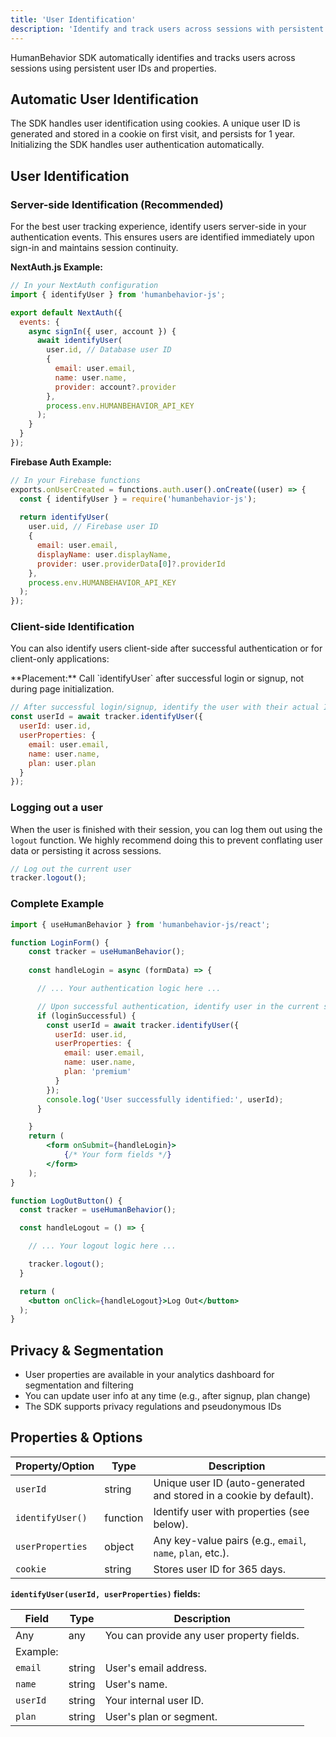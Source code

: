 ```yaml
---
title: 'User Identification'
description: 'Identify and track users across sessions with persistent user IDs and properties'
---
```


HumanBehavior SDK automatically identifies and tracks users across sessions using persistent user IDs and properties.

## Automatic User Identification

The SDK handles user identification using cookies. A unique user ID is generated and stored in a cookie on first visit, and persists for 1 year. 
Initializing the SDK handles user authentication automatically.

## User Identification

### Server-side Identification (Recommended)

For the best user tracking experience, identify users server-side in your authentication events. This ensures users are identified immediately upon sign-in and maintains session continuity.

**NextAuth.js Example:**
```javascript
// In your NextAuth configuration
import { identifyUser } from 'humanbehavior-js';

export default NextAuth({
  events: {
    async signIn({ user, account }) {
      await identifyUser(
        user.id, // Database user ID
        {
          email: user.email,
          name: user.name,
          provider: account?.provider
        },
        process.env.HUMANBEHAVIOR_API_KEY
      );
    }
  }
});
```

**Firebase Auth Example:**
```javascript
// In your Firebase functions
exports.onUserCreated = functions.auth.user().onCreate((user) => {
  const { identifyUser } = require('humanbehavior-js');
  
  return identifyUser(
    user.uid, // Firebase user ID
    {
      email: user.email,
      displayName: user.displayName,
      provider: user.providerData[0]?.providerId
    },
    process.env.HUMANBEHAVIOR_API_KEY
  );
});
```

### Client-side Identification

You can also identify users client-side after successful authentication or for client-only applications:

<Note>
  **Placement:** Call `identifyUser` after successful login or signup, not during page initialization.
</Note>

```javascript
// After successful login/signup, identify the user with their actual ID
const userId = await tracker.identifyUser({
  userId: user.id,
  userProperties: {
    email: user.email,
    name: user.name,
    plan: user.plan
  }
});
```

### Logging out a user

When the user is finished with their session, you can log them out using the `logout` function. We highly
recommend doing this to prevent conflating user data or persisting it across sessions.

```javascript
// Log out the current user
tracker.logout();
```

### Complete Example 

```jsx title="AuthComponents.jsx"
import { useHumanBehavior } from 'humanbehavior-js/react';

function LoginForm() {
    const tracker = useHumanBehavior();
    
    const handleLogin = async (formData) => {   

      // ... Your authentication logic here ...

      // Upon successful authentication, identify user in the current session
      if (loginSuccessful) {
        const userId = await tracker.identifyUser({
          userId: user.id,
          userProperties: {
            email: user.email,
            name: user.name,
            plan: 'premium'
          }
        });
        console.log('User successfully identified:', userId);
      }

    }
    return (
        <form onSubmit={handleLogin}>
            {/* Your form fields */}
        </form>
    );
}

function LogOutButton() {
  const tracker = useHumanBehavior();

  const handleLogout = () => {

    // ... Your logout logic here ...

    tracker.logout();
  }

  return (
    <button onClick={handleLogout}>Log Out</button>
  );
}
```

## Privacy & Segmentation

- User properties are available in your analytics dashboard for segmentation and filtering
- You can update user info at any time (e.g., after signup, plan change)
- The SDK supports privacy regulations and pseudonymous IDs 

## Properties & Options

| Property/Option         | Type     | Description                                                        |
|------------------------|----------|--------------------------------------------------------------------|
| `userId`               | string   | Unique user ID (auto-generated and stored in a cookie by default).  |
| `identifyUser()`       | function | Identify user with properties (see below).                         |
| `userProperties`       | object   | Any key-value pairs (e.g., `email`, `name`, `plan`, etc.).         |
| `cookie`               | string   | Stores user ID for 365 days.                                       |

**`identifyUser(userId, userProperties)` fields:**

| Field         | Type     | Description                                 |
|-------------- |----------|---------------------------------------------|
| Any           | any      | You can provide any user property fields.    |
| Example:      |          |                                             |
| `email`       | string   | User's email address.                       |
| `name`        | string   | User's name.                                |
| `userId`      | string   | Your internal user ID.                      |
| `plan`        | string   | User's plan or segment.                     | 

